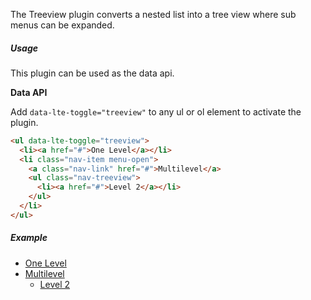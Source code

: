 The Treeview plugin converts a nested list into a tree view where sub menus can be expanded.

##### Usage

This plugin can be used as the data api.

**Data API**

Add `data-lte-toggle="treeview"` to any ul or ol element to activate the plugin.

```html
<ul data-lte-toggle="treeview">
  <li><a href="#">One Level</a></li>
  <li class="nav-item menu-open">
    <a class="nav-link" href="#">Multilevel</a>
    <ul class="nav-treeview">
      <li><a href="#">Level 2</a></li>
    </ul>
  </li>
</ul>
```

##### Example

<ul data-lte-toggle="treeview">
  <li>
    <a href="#">One Level</a>
  </li>
  <li class="nav-item menu-open">
    <a class="nav-link" href="#">
      Multilevel
    </a>
    <ul class="nav-treeview">
      <li>
        <a href="#">Level 2</a>
      </li>
    </ul>
  </li>
</ul>
